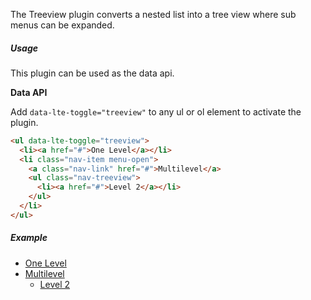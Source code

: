 The Treeview plugin converts a nested list into a tree view where sub menus can be expanded.

##### Usage

This plugin can be used as the data api.

**Data API**

Add `data-lte-toggle="treeview"` to any ul or ol element to activate the plugin.

```html
<ul data-lte-toggle="treeview">
  <li><a href="#">One Level</a></li>
  <li class="nav-item menu-open">
    <a class="nav-link" href="#">Multilevel</a>
    <ul class="nav-treeview">
      <li><a href="#">Level 2</a></li>
    </ul>
  </li>
</ul>
```

##### Example

<ul data-lte-toggle="treeview">
  <li>
    <a href="#">One Level</a>
  </li>
  <li class="nav-item menu-open">
    <a class="nav-link" href="#">
      Multilevel
    </a>
    <ul class="nav-treeview">
      <li>
        <a href="#">Level 2</a>
      </li>
    </ul>
  </li>
</ul>
